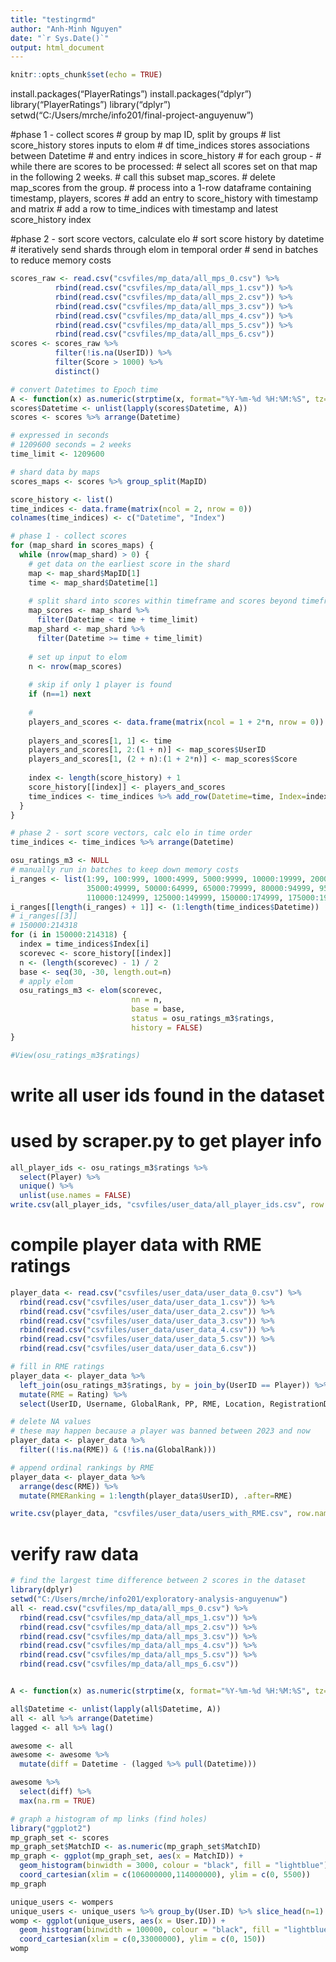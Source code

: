 ```yaml
---
title: "testingrmd"
author: "Anh-Minh Nguyen"
date: "`r Sys.Date()`"
output: html_document
---
```


```r
knitr::opts_chunk$set(echo = TRUE)
```
install.packages("PlayerRatings")
install.packages("dplyr")
library("PlayerRatings")
library("dplyr")
setwd("C:/Users/mrche/info201/final-project-anguyenuw")

#phase 1 - collect scores
#  group by map ID, split by groups
#  list score_history stores inputs to elom
#  df time_indices stores associations between Datetime 
#     and entry indices in score_history
#  for each group -
#     while there are scores to be processed:
#       select all scores set on that map in the following 2 weeks.
#         call this subset map_scores.
#         delete map_scores from the group.
#       process into a 1-row dataframe containing timestamp, players, scores
#       add an entry to score_history with timestamp and matrix
#       add a row to time_indices with timestamp and latest score_history index

#phase 2 - sort score vectors, calculate elo
#  sort score history by datetime
#  iteratively send shards through elom in temporal order
#    send in batches to reduce memory costs
```r
scores_raw <- read.csv("csvfiles/mp_data/all_mps_0.csv") %>%
          rbind(read.csv("csvfiles/mp_data/all_mps_1.csv")) %>%
          rbind(read.csv("csvfiles/mp_data/all_mps_2.csv")) %>%
          rbind(read.csv("csvfiles/mp_data/all_mps_3.csv")) %>%
          rbind(read.csv("csvfiles/mp_data/all_mps_4.csv")) %>%
          rbind(read.csv("csvfiles/mp_data/all_mps_5.csv")) %>%
          rbind(read.csv("csvfiles/mp_data/all_mps_6.csv"))
scores <- scores_raw %>%
          filter(!is.na(UserID)) %>%
          filter(Score > 1000) %>%
          distinct()

# convert Datetimes to Epoch time
A <- function(x) as.numeric(strptime(x, format="%Y-%m-%d %H:%M:%S", tz="UTC"))
scores$Datetime <- unlist(lapply(scores$Datetime, A))
scores <- scores %>% arrange(Datetime)

# expressed in seconds
# 1209600 seconds = 2 weeks
time_limit <- 1209600

# shard data by maps
scores_maps <- scores %>% group_split(MapID)

score_history <- list()
time_indices <- data.frame(matrix(ncol = 2, nrow = 0))
colnames(time_indices) <- c("Datetime", "Index")

# phase 1 - collect scores
for (map_shard in scores_maps) {
  while (nrow(map_shard) > 0) {
    # get data on the earliest score in the shard
    map <- map_shard$MapID[1]
    time <- map_shard$Datetime[1]
    
    # split shard into scores within timeframe and scores beyond timeframe
    map_scores <- map_shard %>%
      filter(Datetime < time + time_limit)
    map_shard <- map_shard %>%
      filter(Datetime >= time + time_limit)
    
    # set up input to elom
    n <- nrow(map_scores)
    
    # skip if only 1 player is found
    if (n==1) next
    
    #
    players_and_scores <- data.frame(matrix(ncol = 1 + 2*n, nrow = 0))
    
    players_and_scores[1, 1] <- time
    players_and_scores[1, 2:(1 + n)] <- map_scores$UserID
    players_and_scores[1, (2 + n):(1 + 2*n)] <- map_scores$Score
    
    index <- length(score_history) + 1
    score_history[[index]] <- players_and_scores
    time_indices <- time_indices %>% add_row(Datetime=time, Index=index)
  }
}

# phase 2 - sort score vectors, calc elo in time order
time_indices <- time_indices %>% arrange(Datetime)

osu_ratings_m3 <- NULL
# manually run in batches to keep down memory costs
i_ranges <- list(1:99, 100:999, 1000:4999, 5000:9999, 10000:19999, 20000:34999, 
                 35000:49999, 50000:64999, 65000:79999, 80000:94999, 95000:109999, 
                 110000:124999, 125000:149999, 150000:174999, 175000:199999, 200000:214318)
i_ranges[[length(i_ranges) + 1]] <- (1:length(time_indices$Datetime))
# i_ranges[[3]]
# 150000:214318
for (i in 150000:214318) {
  index = time_indices$Index[i]
  scorevec <- score_history[[index]]
  n <- (length(scorevec) - 1) / 2
  base <- seq(30, -30, length.out=n)
  # apply elom
  osu_ratings_m3 <- elom(scorevec, 
                           nn = n,
                           base = base, 
                           status = osu_ratings_m3$ratings,
                           history = FALSE)
}

#View(osu_ratings_m3$ratings)
```

# write all user ids found in the dataset
# used by scraper.py to get player info
```r
all_player_ids <- osu_ratings_m3$ratings %>% 
  select(Player) %>% 
  unique() %>% 
  unlist(use.names = FALSE)
write.csv(all_player_ids, "csvfiles/user_data/all_player_ids.csv", row.names = FALSE)
```

# compile player data with RME ratings
```r
player_data <- read.csv("csvfiles/user_data/user_data_0.csv") %>% 
  rbind(read.csv("csvfiles/user_data/user_data_1.csv")) %>%
  rbind(read.csv("csvfiles/user_data/user_data_2.csv")) %>%
  rbind(read.csv("csvfiles/user_data/user_data_3.csv")) %>%
  rbind(read.csv("csvfiles/user_data/user_data_4.csv")) %>%
  rbind(read.csv("csvfiles/user_data/user_data_5.csv")) %>%
  rbind(read.csv("csvfiles/user_data/user_data_6.csv"))

# fill in RME ratings
player_data <- player_data %>%
  left_join(osu_ratings_m3$ratings, by = join_by(UserID == Player)) %>%
  mutate(RME = Rating) %>%
  select(UserID, Username, GlobalRank, PP, RME, Location, RegistrationDate, Games)

# delete NA values
# these may happen because a player was banned between 2023 and now
player_data <- player_data %>%
  filter((!is.na(RME)) & (!is.na(GlobalRank))) 

# append ordinal rankings by RME
player_data <- player_data %>%
  arrange(desc(RME)) %>%
  mutate(RMERanking = 1:length(player_data$UserID), .after=RME)

write.csv(player_data, "csvfiles/user_data/users_with_RME.csv", row.names = FALSE)
```


# verify raw data
```r
# find the largest time difference between 2 scores in the dataset 
library(dplyr)
setwd("C:/Users/mrche/info201/exploratory-analysis-anguyenuw")
all <- read.csv("csvfiles/mp_data/all_mps_0.csv") %>% 
  rbind(read.csv("csvfiles/mp_data/all_mps_1.csv")) %>%
  rbind(read.csv("csvfiles/mp_data/all_mps_2.csv")) %>%
  rbind(read.csv("csvfiles/mp_data/all_mps_3.csv")) %>%
  rbind(read.csv("csvfiles/mp_data/all_mps_4.csv")) %>%
  rbind(read.csv("csvfiles/mp_data/all_mps_5.csv")) %>%
  rbind(read.csv("csvfiles/mp_data/all_mps_6.csv"))


A <- function(x) as.numeric(strptime(x, format="%Y-%m-%d %H:%M:%S", tz="UTC"))

all$Datetime <- unlist(lapply(all$Datetime, A))
all <- all %>% arrange(Datetime)
lagged <- all %>% lag()

awesome <- all 
awesome <- awesome %>% 
  mutate(diff = Datetime - (lagged %>% pull(Datetime)))

awesome %>% 
  select(diff) %>%
  max(na.rm = TRUE)

# graph a histogram of mp links (find holes)
library("ggplot2")
mp_graph_set <- scores
mp_graph_set$MatchID <- as.numeric(mp_graph_set$MatchID)
mp_graph <- ggplot(mp_graph_set, aes(x = MatchID)) + 
  geom_histogram(binwidth = 3000, colour = "black", fill = "lightblue") +
  coord_cartesian(xlim = c(106000000,114000000), ylim = c(0, 5500))
mp_graph

unique_users <- wompers
unique_users <- unique_users %>% group_by(User.ID) %>% slice_head(n=1)
womp <- ggplot(unique_users, aes(x = User.ID)) + 
  geom_histogram(binwidth = 100000, colour = "black", fill = "lightblue") +
  coord_cartesian(xlim = c(0,33000000), ylim = c(0, 150))
womp

```


